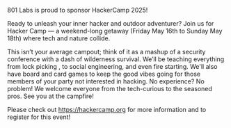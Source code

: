 
<Meta
    title="801 Hackercamp 2025"
    noindex={true}
/>
<Layout>
<Hero title="801 Hackercamp 2025" />
<div className="container-1200 mx-auto px-5 py-20">
<div className="mb-10 space-y-6 markdown">

801 Labs is proud to sponsor HackerCamp 2025!

Ready to unleash your inner hacker and outdoor adventurer? Join us for Hacker Camp — a weekend-long getaway (Friday May 16th to Sunday May 18th) where tech and nature collide. 

This isn’t your average campout; think of it as a mashup of a security conference with a dash of wilderness survival. We’ll be teaching everything from lock picking , to social engineering, and even fire starting. 
We'll also have board and card games to keep the good vibes going for those members of your party not interested in hacking. No experience? No problem! We welcome everyone from the tech-curious to the seasoned pros. See you at the campfire!

Please check out https://hackercamp.org for more information and to register for this event!

</div>
</div>
</Layout>

